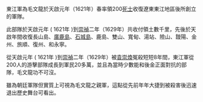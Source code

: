 {{original research|time=2017-03-22T16:08:53+00:00}}
{{unreferenced|time=2017-03-22T16:08:53+00:00}}
東江軍為毛文龍於天啟元年（1621年）春率領200[[死士|死士]]收復遼東東江地區後所創立的軍隊。

此部隊於天啟元年 ( 1621年 )到[[崇禎|崇禎]]二年（1629年）共收付領土數千里，先後於天啟年間收復長山島、[[广鹿岛|廣鹿島]]、[[石城岛|石城島]]、鹿島、雙山、寬甸、湯站、險山、靉陽、金州、旅順、復州、和永寧。

從天啟元年 ( 1621年 )到[[崇禎|崇禎]]二年（1629年）被[[袁崇焕|袁崇煥]]冤殺短短8年間，東江軍從200人的游擊部隊成長到軍民20多萬，並且為當時少數能和後金正面對抗的部隊，毛文龍功不可沒。

雖為朝廷軍隊但實質上可視為毛文龍之親軍，這點從先前年年大捷到被殺害後迅速退出歷史舞台可看出。
